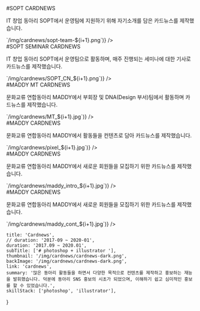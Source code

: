 
<div className="cardnews">
    <section>
        <QuotationMarksTitle> #SOPT CARDNEWS </QuotationMarksTitle>
        <p> IT 창업 동아리 SOPT에서 운영팀에 지원하기 위해 자기소개를 담은 카드뉴스를 제작했습니다.</p>
        <Slider images={[...Array(8).keys()].map(i => `/img/cardnews/sopt-team-${i+1}.png`)} />
    </section>
    <section>
        <QuotationMarksTitle> #SOPT SEMINAR CARDNEWS </QuotationMarksTitle>
        <p> IT 창업 동아리 SOPT에서 운영팀으로 활동하며, 매주 진행되는 세미나에 대한 기사로 카드뉴스를 제작했습니다.</p>
        <Slider images={[...Array(14).keys()].map(i => `/img/cardnews/SOPT_CN_${i+1}.png`)} />
    </section>
    <section>
        <QuotationMarksTitle> #MADDY MT CARDNEWS </QuotationMarksTitle>
        <p> 문화교류 연합동아리 MADDY에서 부회장 및 DNA(Design 부서)팀에서 활동하며 카드뉴스를 제작했습니다.</p>
        <Slider images={[...Array(8).keys()].map(i => `/img/cardnews/MT_${i+1}.jpg`)} />
    </section>
    <section>
        <QuotationMarksTitle> #MADDY CARDNEWS </QuotationMarksTitle>
        <p> 문화교류 연합동아리 MADDY에서 활동들을 컨텐츠로 담아 카드뉴스를 제작했습니다.</p>
        <Slider images={[...Array(7).keys()].map(i => `/img/cardnews/pixel_${i+1}.jpg`)} />
    </section>
    <section>
        <QuotationMarksTitle> #MADDY CARDNEWS </QuotationMarksTitle>
        <p> 문화교류 연합동아리 MADDY에서 새로운 회원들을 모집하기 위한 카드뉴스를 제작했습니다.</p>
        <Slider images={[...Array(8).keys()].map(i => `/img/cardnews/maddy_intro_${i+1}.jpg`)} />
    </section>
    <section>
        <QuotationMarksTitle> #MADDY CARDNEWS </QuotationMarksTitle>
        <p> 문화교류 연합동아리 MADDY에서 새로운 회원들을 모집하기 위한 카드뉴스를 제작했습니다.</p>
        <Slider images={[...Array(6).keys()].map(i => `/img/cardnews/maddy_cont_${i+1}.jpg`)} />
    </section>
</div>

    title: 'Cardnews',
    // duration: '2017-09 ~ 2020-01',
    duration: '2017.09 ~ 2020.01',
    subTitle: ['# photoshop + illustrator '],
    thumbnail: '/img/cardnews/cardnews-dark.png',
    backImage: '/img/cardnews/cardnews-dark.png',
    link: 'cardnews',
    summary: '많은 동아리 활동들을 하면서 다양한 목적으로 컨텐츠를 제작하고 홍보하는 재능을 발휘했습니다. 덕분에 동아리 SNS 홍보의 시초가 되었으며, 이해하기 쉽고 심미적인 홍보를 할 수 있었습니다.',
    skillStack: ['photoshop', 'illustrator'],
}